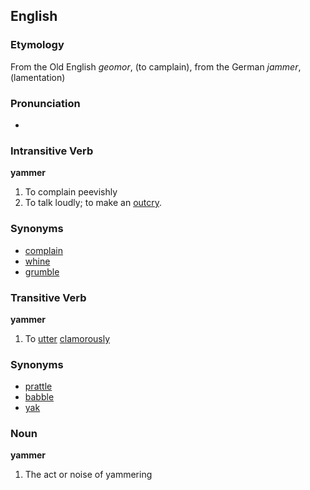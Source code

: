 ==English==
===Etymology===
From the Old English ''geomor'', (to camplain), from the German ''jammer'', (lamentation)

===Pronunciation===
*{{audio|en-us-yammer.ogg|Audio (US)}}

===Intransitive Verb===
'''yammer'''
# To complain peevishly
# To talk loudly; to make an [[outcry]].

===Synonyms===
*[[complain]]
*[[whine]]
*[[grumble]]

===Transitive Verb===
'''yammer'''
# To [[utter]] [[clamorously]]

===Synonyms===
*[[prattle]]
*[[babble]]
*[[yak]]

===Noun===
'''yammer'''
# The act or noise of yammering